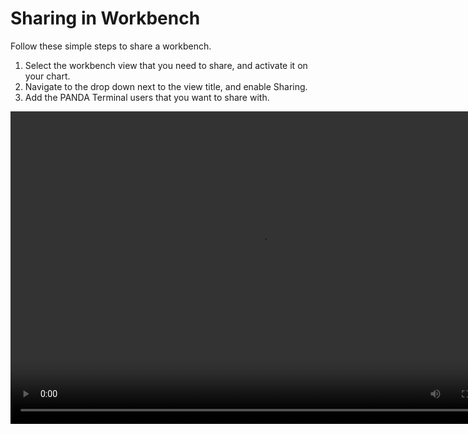 # Sharing in Workbench

Follow these simple steps to share a workbench.

1.  Select the workbench view that you need to share, and activate it on your chart.
2.  Navigate to the drop down next to the view title, and enable Sharing.
3.  Add the PANDA Terminal users that you want to share with.

<video width="800" height="500" autoPlay loop>
  <source
    src="https://assets.pandaterminal.com/documentation_clips/sharing workbench.mov"
    type="video/mp4"
  ></source>
</video>
